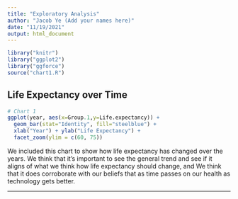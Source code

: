 ```yaml
---
title: "Exploratory Analysis"
author: "Jacob Ye (Add your names here)"
date: "11/19/2021"
output: html_document
---
```


```r
library("knitr")
library("ggplot2")
library("ggforce")
source("chart1.R")
```

## Life Expectancy over Time

```r
# Chart 1
ggplot(year, aes(x=Group.1,y=Life.expectancy)) +
  geom_bar(stat="Identity", fill="steelblue") + 
  xlab("Year") + ylab("Life Expectancy") +
  facet_zoom(ylim = c(60, 75))
```

We included this chart to show how life expectancy has changed over the years.
We think that it's important to see the general trend and see if it
aligns of what we think how life expectancy should change, and We think that
it does corroborate with our beliefs that as time passes on our health as
technology gets better.

***